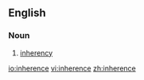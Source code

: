 ==English==

===Noun===
{{en-noun|-}}

# [[inherency]]

[[io:inherence]]
[[vi:inherence]]
[[zh:inherence]]